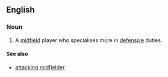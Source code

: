 ==English==

===Noun===
{{en-noun|sg=[[defensive]] [[midfielder]]}}

# {{soccer}} A [[midfield]] player who specialises more in [[defensive]] duties.

====See also====
*[[attacking midfielder]]
